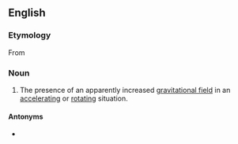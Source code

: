 ==English==

===Etymology===
From {{prefix|hyper|gravity|lang=en}}

===Noun===
{{en-noun|-}}

# The presence of an apparently increased [[gravitational field]] in an [[accelerating]] or [[rotating]] situation.

====Antonyms====
* {{l|en|hypogravity}}